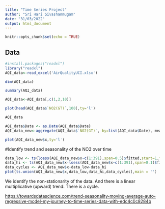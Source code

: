---
title: "Time Series Project"
author: "Sri Hari Sivashanmugam"
date: "31/03/2022"
output: html_document
---

```{r setup, include=FALSE}
knitr::opts_chunk$set(echo = TRUE)
```

## Data

```{r}
#install.packages("readxl")
library("readxl")
AQI_data<-read_excel('AirQualityUCI.xlsx')
```

```{r}
dim(AQI_data)
```

```{r}
summary(AQI_data)
```

```{r}
AQI_data<-AQI_data[,c(1,2,10)]
```

```{r}
plot(head(AQI_data$`NO2(GT)`,100),ty='l')
```

```{r}
AQI_data
```

```{r}
AQI_data$Date <- as.Date(AQI_data$Date)
AQI_data_new<-aggregate(AQI_data$`NO2(GT)`, by=list(AQI_data$Date), mean)
```

```{r}
plot(AQI_data_new$x,ty='l')
```

\#Identify trend and seasonality of the NO2 over time

```{r}
data_low <- ts(loess(AQI_data_new$x~c(1:391),span=0.5)$fitted,start=1,frequency = 365)
data_hi <- ts(AQI_data_new$x-loess(AQI_data_new$x~c(1:391),span=0.1)$fitted,start=1,frequency=365)
data_cycles <- AQI_data_new$x-data_low-data_hi
plot(ts.union(AQI_data_new$x,data_low,data_hi,data_cycles),main = '')
```

We identify the non-stationarity of the data. And there is a linear multiplicative (upward) trend. There is a cycle.

<https://towardsdatascience.com/trend-seasonality-moving-average-auto-regressive-model-my-journey-to-time-series-data-with-edc4c0c8284b>

```{r}

```
